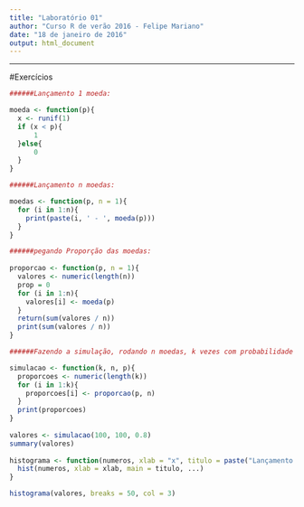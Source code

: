 ```yaml
---
title: "Laboratório 01"
author: "Curso R de verão 2016 - Felipe Mariano"
date: "18 de janeiro de 2016"
output: html_document
---
```


---------------------

#Exercícios





```r
######Lançamento 1 moeda:

moeda <- function(p){
  x <- runif(1)
  if (x < p){
      1
  }else{
      0
  }
}

######Lançamento n moedas:

moedas <- function(p, n = 1){
  for (i in 1:n){
    print(paste(i, ' - ', moeda(p)))
  }
}

######pegando Proporção das moedas:
 
proporcao <- function(p, n = 1){
  valores <- numeric(length(n))  
  prop = 0
  for (i in 1:n){
    valores[i] <- moeda(p)  
  }
  return(sum(valores / n))
  print(sum(valores / n))
}

######Fazendo a simulação, rodando n moedas, k vezes com probabilidade P:

simulacao <- function(k, n, p){
  proporcoes <- numeric(length(k))
  for (i in 1:k){
    proporcoes[i] <- proporcao(p, n)
  }
  print(proporcoes)
}
    
valores <- simulacao(100, 100, 0.8)
summary(valores)
    
histograma <- function(numeros, xlab = "x", titulo = paste("Lançamento de moedas"), ...) {
  hist(numeros, xlab = xlab, main = titulo, ...)
}

histograma(valores, breaks = 50, col = 3)
```

